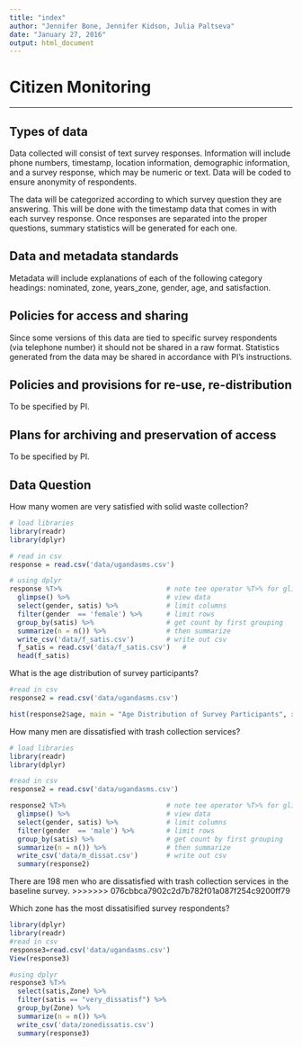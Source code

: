 ```yaml
---
title: "index"
author: "Jennifer Bone, Jennifer Kidson, Julia Paltseva"
date: "January 27, 2016"
output: html_document
---
```


# Citizen Monitoring
________________________________________
## Types of data
Data collected will consist of text survey responses. Information will include phone numbers, timestamp, location information, demographic information, and a survey response, which may be numeric or text. Data will be coded to ensure anonymity of respondents. 

The data will be categorized according to which survey question they are answering. This will be done with the timestamp data that comes in with each survey response. Once responses are separated into the proper questions, summary statistics will be generated for each one.
 
## Data and metadata standards
Metadata will include explanations of each of the following category headings: nominated, zone, years_zone, gender, age, and satisfaction.
 
## Policies for access and sharing
Since some versions of this data are tied to specific survey respondents (via telephone number) it should not be shared in a raw format. Statistics generated from the data may be shared in accordance with PI's instructions.

## Policies and provisions for re-use, re-distribution
To be specified by PI.

## Plans for archiving and preservation of access
To be specified by PI.

## Data Question
How many women are very satisfied with solid waste collection?

```r
# load libraries
library(readr)
library(dplyr)

# read in csv
response = read.csv('data/ugandasms.csv') 

# using dplyr
response %T>%                          # note tee operator %T>% for glimpse
  glimpse() %>%                        # view data
  select(gender, satis) %>%            # limit columns
  filter(gender  == 'female') %>%      # limit rows
  group_by(satis) %>%                  # get count by first grouping
  summarize(n = n()) %>%               # then summarize
  write_csv('data/f_satis.csv')        # write out csv
  f_satis = read.csv('data/f_satis.csv')   # 
  head(f_satis)
```

What is the age distribution of survey participants?

```r
#read in csv
response2 = read.csv('data/ugandasms.csv')

hist(response2$age, main = "Age Distribution of Survey Participants", xlab = "Age", ylab = "Frequency")
```


How many men are dissatisfied with trash collection services?

```r
# load libraries
library(readr)
library(dplyr)

#read in csv
response2 = read.csv('data/ugandasms.csv')

response2 %T>%                         # note tee operator %T>% for glimpse
  glimpse() %>%                        # view data
  select(gender, satis) %>%            # limit columns
  filter(gender  == 'male') %>%        # limit rows
  group_by(satis) %>%                  # get count by first grouping
  summarize(n = n()) %>%               # then summarize
  write_csv('data/m_dissat.csv')       # write out csv
  summary(response2)
```

There are 198 men who are dissatisfied with trash collection services in the baseline survey.
>>>>>>> 076cbbca7902c2d7b782f01a087f254c9200ff79


Which zone has the most dissatisified survey respondents?
```r
library(dplyr)
library(readr)
#read in csv
response3=read.csv('data/ugandasms.csv')
View(response3)

#using dplyr
response3 %T>%
  select(satis,Zone) %>%
  filter(satis == "very_dissatisf") %>%
  group_by(Zone) %>%
  summarize(n = n()) %>%
  write_csv('data/zonedissatis.csv')
  summary(response3)
```

